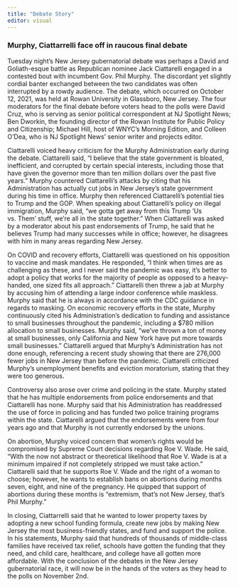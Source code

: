 ```yaml
---
title: "Debate Story"
editor: visual
---
```


### **Murphy, Ciattarrelli face off in raucous final debate**

Tuesday night's New Jersey gubernatorial debate was perhaps a David and Goliath-esque battle as Republican nominee Jack Ciattarelli engaged in a contested bout with incumbent Gov. Phil Murphy. The discordant yet slightly cordial banter exchanged between the two candidates was often interrupted by a rowdy audience. The debate, which occurred on October 12, 2021, was held at Rowan University in Glassboro, New Jersey. The four moderators for the final debate before voters head to the polls were David Cruz, who is serving as senior political correspondent at NJ Spotlight News; Ben Dworkin, the founding director of the Rowan Institute for Public Policy and Citizenship; Michael Hill, host of WNYC's Morning Edition, and Colleen O'Dea, who is NJ Spotlight News' senior writer and projects editor.

Ciattarelli voiced heavy criticism for the Murphy Administration early during the debate. Ciattarelli said, "I believe that the state government is bloated, inefficient, and corrupted by certain special interests, including those that have given the governor more than ten million dollars over the past five years." Murphy countered Ciattarelli's attacks by citing that his Administration has actually cut jobs in New Jersey's state government during his time in office. Murphy then referenced Ciattarelli's potential ties to Trump and the GOP. When speaking about Ciattarelli's policy on illegal immigration, Murphy said, "we gotta get away from this Trump 'Us vs. Them' stuff, we're all in the state together." When Ciattarelli was asked by a moderator about his past endorsements of Trump, he said that he believes Trump had many successes while in office; however, he disagrees with him in many areas regarding New Jersey.

On COVID and recovery efforts, Ciattarelli was questioned on his opposition to vaccine and mask mandates. He responded, "I think when times are as challenging as these, and I never said the pandemic was easy, it's better to adopt a policy that works for the majority of people as opposed to a heavy-handed, one sized fits all approach." Ciattarelli then threw a jab at Murphy by accusing him of attending a large indoor conference while maskless. Murphy said that he is always in accordance with the CDC guidance in regards to masking. On economic recovery efforts in the state, Murphy continuously cited his Administration's dedication to funding and assistance to small businesses throughout the pandemic, including a \$780 million allocation to small businesses. Murphy said, "we've thrown a ton of money at small businesses, only California and New York have put more towards small businesses." Ciattarelli argued that Murphy's Administration has not done enough, referencing a recent study showing that there are 276,000 fewer jobs in New Jersey than before the pandemic. Ciattarelli criticized Murphy's unemployment benefits and eviction moratorium, stating that they were too generous.

Controversy also arose over crime and policing in the state. Murphy stated that he has multiple endorsements from police endorsements and that Ciattarelli has none. Murphy said that his Administration has readdressed the use of force in policing and has funded two police training programs within the state. Ciattarelli argued that the endorsements were from four years ago and that Murphy is not currently endorsed by the unions.

On abortion, Murphy voiced concern that women's rights would be compromised by Supreme Court decisions regarding Roe V. Wade. He said, "With the now not abstract or theoretical likelihood that Roe V. Wade is at a minimum impaired if not completely stripped we must take action." Ciattarelli said that he supports Roe V. Wade and the right of a woman to choose; however, he wants to establish bans on abortions during months seven, eight, and nine of the pregnancy. He quipped that support of abortions during these months is "extremism, that's not New Jersey, that's Phil Murphy."

In closing, Ciattarrelli said that he wanted to lower property taxes by adopting a new school funding formula, create new jobs by making New Jersey the most business-friendly states, and fund and support the police. In his statements, Murphy said that hundreds of thousands of middle-class families have received tax relief, schools have gotten the funding that they need, and child care, healthcare, and college have all gotten more affordable. With the conclusion of the debates in the New Jersey gubernatorial race, it will now be in the hands of the voters as they head to the polls on November 2nd.

